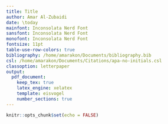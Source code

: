 ```yaml
---
title: Title
author: Amar Al-Zubaidi
date: \today
mainfont: Inconsolata Nerd Font
sansfont: Inconsolata Nerd Font
monofont: Inconsolata Nerd Font
fontsize: 11pt
table-use-row-colors: true
bibliography: /home/amarakon/Documents/bibliography.bib
csl: /home/amarakon/Documents/Citations/apa-no-initials.csl
classoption: letterpaper
output:
  pdf_document:
    keep_tex: true
    latex_engine: xelatex
    template: eisvogel
    number_sections: true
---
```




```r

knitr::opts_chunk$set(echo = FALSE)

```
